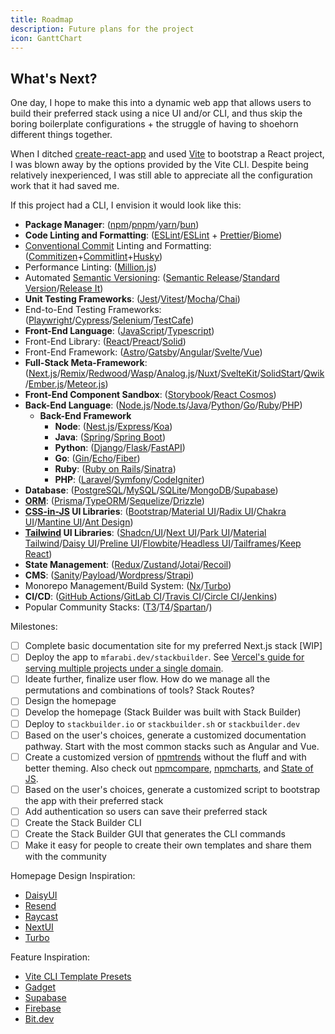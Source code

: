 ```yaml
---
title: Roadmap
description: Future plans for the project
icon: GanttChart
---
```


## What's Next?

One day, I hope to make this into a dynamic web app that allows users to build their preferred stack using a nice UI and/or CLI, and thus skip the boring boilerplate configurations + the struggle of having to shoehorn different things together.

When I ditched [create-react-app](https://create-react-app.dev/) and used [Vite](https://vitejs.dev/) to bootstrap a React project, I was blown away by the options provided by the Vite CLI. Despite being relatively inexperienced, I was still able to appreciate all the configuration work that it had saved me.

If this project had a CLI, I envision it would look like this:

- **Package Manager**: ([npm](https://www.npmjs.com/)/[pnpm](https://pnpm.io/)/[yarn](https://yarnpkg.com/)/[bun](https://bun.sh/))
- **Code Linting and Formatting**: ([ESLint](https://eslint.org/)/[ESLint](https://eslint.org/) + [Prettier](https://prettier.io/)/[Biome](https://biomejs.dev/))
- [Conventional Commit](https://www.conventionalcommits.org/en/v1.0.0/) Linting and Formatting: ([Commitizen](https://commitizen-tools.github.io/commitizen/)+[Commitlint](https://commitlint.js.org/#/)+[Husky](https://typicode.github.io/husky/))
- Performance Linting: ([Million.js](https://million.dev/))
- Automated [Semantic Versioning](https://semver.org/): ([Semantic Release](https://semantic-release.gitbook.io/semantic-release)/[Standard Version](https://github.com/conventional-changelog/standard-version)/[Release It](https://github.com/release-it/release-it))
- **Unit Testing Frameworks**: ([Jest](https://jestjs.io/)/[Vitest](https://vitest.dev/)/[Mocha](https://mochajs.org/)/[Chai](https://www.chaijs.com/))
- End-to-End Testing Frameworks: ([Playwright](https://playwright.dev/)/[Cypress](https://www.cypress.io/)/[Selenium](https://www.selenium.dev/)/[TestCafe](https://devexpress.github.io/testcafe/))
- **Front-End Language**: ([JavaScript](https://developer.mozilla.org/en-US/docs/Glossary/JavaScript)/[Typescript](https://www.typescriptlang.org/))
- Front-End Library: ([React](https://reactjs.org/)/[Preact](https://preactjs.com/)/[Solid](https://www.solidjs.com/))
- Front-End Framework: ([Astro](https://astro.build/)/[Gatsby](https://www.gatsbyjs.com/)/[Angular](https://angular.dev/)/[Svelte](https://svelte.dev/)/[Vue](https://vuejs.org/))
- **Full-Stack Meta-Framework**: ([Next.js](https://nextjs.org/)/[Remix](https://remix.run/)/[Redwood](https://redwoodjs.com/)/[Wasp](https://wasp-lang.dev/)/[Analog.js](https://analogjs.org/)/[Nuxt](https://nuxt.com/)/[SvelteKit](https://kit.svelte.dev/)/[SolidStart](https://start.solidjs.com/)/[Qwik](https://qwik.dev/)/[Ember.js](https://emberjs.com/)/[Meteor.js](https://www.meteor.com/))
- **Front-End Component Sandbox**: ([Storybook](https://storybook.js.org/)/[React Cosmos](https://reactcosmos.org/))
- **Back-End Language**: ([Node.js](https://nodejs.org/en)/[Node.ts](https://nodejs.org/en/learn/getting-started/nodejs-with-typescript)/[Java](<https://en.wikipedia.org/wiki/Java_(programming_language)>)/[Python](https://www.python.org/)/[Go](https://go.dev/)/[Ruby](https://www.ruby-lang.org/en/)/[PHP](https://www.php.net/))
  - **Back-End Framework**
    - **Node**: ([Nest.js](https://nestjs.com/)/[Express](https://expressjs.com/)/[Koa](https://koajs.com/))
    - **Java**: ([Spring](https://spring.io/)/[Spring Boot](https://spring.io/projects/spring-boot))
    - **Python**: ([Django](https://www.djangoproject.com/)/[Flask](https://flask.palletsprojects.com/)/[FastAPI](https://fastapi.tiangolo.com/))
    - **Go**: ([Gin](https://gin-gonic.com/)/[Echo](https://echo.labstack.com/)/[Fiber](https://gofiber.io/))
    - **Ruby**: ([Ruby on Rails](https://rubyonrails.org/)/[Sinatra](http://sinatrarb.com/))
    - **PHP**: ([Laravel](https://laravel.com/)/[Symfony](https://symfony.com/)/[CodeIgniter](https://codeigniter.com/))
- **Database**: ([PostgreSQL](https://www.postgresql.org/)/[MySQL](https://www.mysql.com/)/[SQLite](https://www.sqlite.org/index.html)/[MongoDB](https://www.mongodb.com/)/[Supabase](https://supabase.com/))
- **[ORM](https://en.wikipedia.org/wiki/Object%E2%80%93relational_mapping)**: ([Prisma](https://www.prisma.io/)/[TypeORM](https://typeorm.io/)/[Sequelize](https://sequelize.org/)/[Drizzle](https://orm.drizzle.team/))
- **[CSS-in-JS](https://en.wikipedia.org/wiki/CSS-in-JS) UI Libraries**: ([Bootstrap](https://getbootstrap.com/)/[Material UI](https://mui.com/)/[Radix UI](https://www.radix-ui.com/)/[Chakra UI](https://chakra-ui.com/)/[Mantine UI](https://mantine.dev/)/[Ant Design](https://ant.design/))
- **[Tailwind](https://tailwindcss.com/) UI Libraries**: ([Shadcn/UI](https://shadcn.dev/)/[Next UI](https://nextui.org/)/[Park UI](https://park-ui.com/)/[Material Tailwind](https://www.material-tailwind.com/)/[Daisy UI](https://daisyui.com/)/[Preline UI](https://preline.co/)/[Flowbite](https://flowbite.com/)/[Headless UI](https://headlessui.dev/)/[Tailframes](https://www.tailframes.com/)/[Keep React](https://react.keepdesign.io/))
- **State Management**: ([Redux](https://redux.js.org/)/[Zustand](https://github.com/pmndrs/zustand)/[Jotai](https://jotai.org/)/[Recoil](https://recoiljs.org/))
- **CMS**: ([Sanity](https://www.sanity.io/)/[Payload](https://payloadcms.com/)/[Wordpress](https://wordpress.org/)/[Strapi](https://strapi.io/))
- Monorepo Management/Build System: ([Nx](https://nx.dev/)/[Turbo](https://turbo.build/))
- **CI/CD**: ([GitHub Actions](https://github.com/features/actions)/[GitLab CI](https://docs.gitlab.com/ee/ci/)/[Travis CI](https://travis-ci.org/)/[Circle CI](https://circleci.com/)/[Jenkins](https://www.jenkins.io/))
- Popular Community Stacks: ([T3](https://create.t3.gg/)/[T4](https://t4stack.com/)/[Spartan](https://www.spartan.ng/)/[]())

Milestones:

- [ ] Complete basic documentation site for my preferred Next.js stack [WIP]
- [ ] Deploy the app to `mfarabi.dev/stackbuilder`. See [Vercel's guide for serving multiple projects under a single domain](https://vercel.com/guides/how-can-i-serve-multiple-projects-under-a-single-domain).
- [ ] Ideate further, finalize user flow. How do we manage all the permutations and combinations of tools? Stack Routes?
- [ ] Design the homepage
- [ ] Develop the homepage (Stack Builder was built with Stack Builder)
- [ ] Deploy to `stackbuilder.io` or `stackbuilder.sh` or `stackbuilder.dev`
- [ ] Based on the user's choices, generate a customized documentation pathway. Start with the most common stacks such as Angular and Vue.
- [ ] Create a customized version of [npmtrends](https://npmtrends.com/) without the fluff and with better theming. Also check out [npmcompare](https://npmcompare.com/), [npmcharts](https://npmcharts.com/), and [State of JS](https://2021.stateofjs.com/en-US/libraries/).
- [ ] Based on the user's choices, generate a customized script to bootstrap the app with their preferred stack
- [ ] Add authentication so users can save their preferred stack
- [ ] Create the Stack Builder CLI
- [ ] Create the Stack Builder GUI that generates the CLI commands
- [ ] Make it easy for people to create their own templates and share them with the community

Homepage Design Inspiration:

- [DaisyUI](https://daisyui.com/)
- [Resend](https://resend.com/home)
- [Raycast](https://raycast.com/)
- [NextUI](https://nextui.org/)
- [Turbo](https://turbo.build/)

Feature Inspiration:

- [Vite CLI Template Presets](https://vitejs.dev/guide/#trying-vite-online)
- [Gadget](https://gadget.dev/)
- [Supabase](https://supabase.com/)
- [Firebase](https://firebase.google.com/)
- [Bit.dev](https://bit.dev/)
